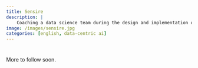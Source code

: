 ```yaml
---
title: Sensire
description: |
    Coaching a data science team during the design and implementation of a state-of-the-art data platform for elderly and home care.
image: /images/sensire.jpg
categories: [english, data-centric ai]
---
```


#

More to follow soon.